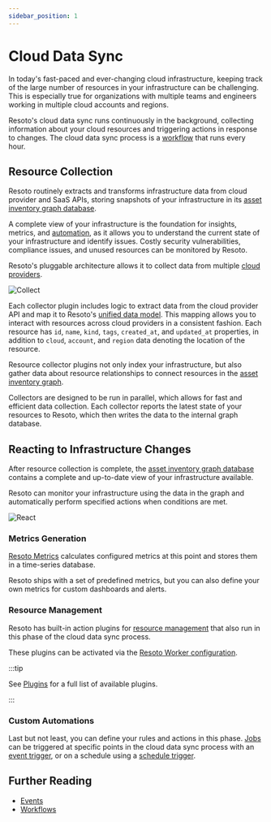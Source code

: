 ```yaml
---
sidebar_position: 1
---
```


# Cloud Data Sync

In today's fast-paced and ever-changing cloud infrastructure, keeping track of the large number of resources in your infrastructure can be challenging. This is especially true for organizations with multiple teams and engineers working in multiple cloud accounts and regions.

Resoto's cloud data sync runs continuously in the background, collecting information about your cloud resources and triggering actions in response to changes. The cloud data sync process is a [workflow](../../reference/workflows/index.mdx) that runs every hour.

## Resource Collection

Resoto routinely extracts and transforms infrastructure data from cloud provider and SaaS APIs, storing snapshots of your infrastructure in its [asset inventory graph database](../asset-inventory-graph/index.mdx).

A complete view of your infrastructure is the foundation for insights, metrics, and [automation](../automation/index.mdx), as it allows you to understand the current state of your infrastructure and identify issues. Costly security vulnerabilities, compliance issues, and unused resources can be monitored by Resoto.

Resoto's pluggable architecture allows it to collect data from multiple [cloud providers](../../getting-started/configure-resoto/index.mdx).

![Collect](./img/collect.png)

Each collector plugin includes logic to extract data from the cloud provider API and map it to Resoto's [unified data model](../../reference/unified-data-model/index.mdx). This mapping allows you to interact with resources across cloud providers in a consistent fashion. Each resource has `id`, `name`, `kind`, `tags`, `created_at`, and `updated_at` properties, in addition to `cloud`, `account`, and `region` data denoting the location of the resource.

Resource collector plugins not only index your infrastructure, but also gather data about resource relationships to connect resources in the [asset inventory graph](../asset-inventory-graph/index.mdx).

Collectors are designed to be run in parallel, which allows for fast and efficient data collection. Each collector reports the latest state of your resources to Resoto, which then writes the data to the internal graph database.

## Reacting to Infrastructure Changes

After resource collection is complete, the [asset inventory graph database](../asset-inventory-graph/index.mdx) contains a complete and up-to-date view of your infrastructure available.

Resoto can monitor your infrastructure using the data in the graph and automatically perform specified actions when conditions are met.

![React](./img/react.png)

### Metrics Generation

[Resoto Metrics](../../reference/components/metrics.mdx) calculates configured metrics at this point and stores them in a time-series database.

Resoto ships with a set of predefined metrics, but you can also define your own metrics for custom dashboards and alerts.

### Resource Management

Resoto has built-in action plugins for [resource management](../resource-management/index.mdx) that also run in this phase of the cloud data sync process.

These plugins can be activated via the [Resoto Worker configuration](../../reference/configuration/worker.mdx).

:::tip

See [Plugins](../../reference/components/plugins/index.mdx) for a full list of available plugins.

:::

### Custom Automations

Last but not least, you can define your rules and actions in this phase. [Jobs](../automation/index.mdx#jobs) can be triggered at specific points in the cloud data sync process with an [event trigger](../automation/index.mdx#event-trigger), or on a schedule using a [schedule trigger](../automation/index.mdx#schedule-trigger).

## Further Reading

- [Events](../../reference/events/index.mdx)
- [Workflows](../../reference/workflows/index.mdx)
